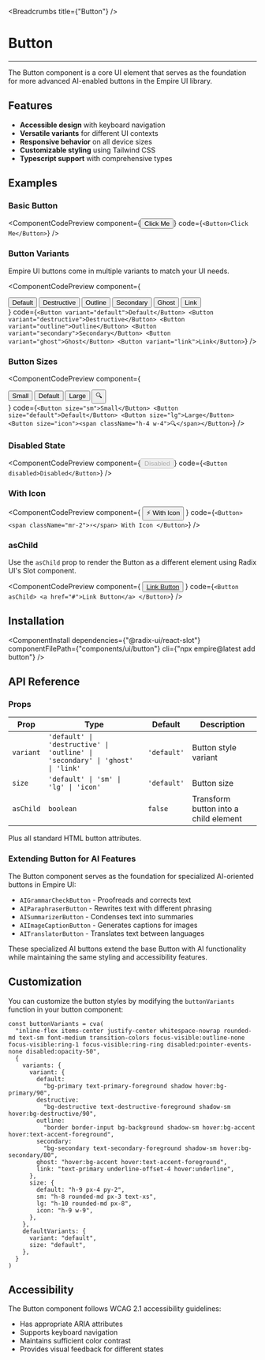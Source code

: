 
<Breadcrumbs title={"Button"} />

# Button

---

The Button component is a core UI element that serves as the foundation for more advanced AI-enabled buttons in the Empire UI library.

## Features

- **Accessible design** with keyboard navigation
- **Versatile variants** for different UI contexts
- **Responsive behavior** on all device sizes
- **Customizable styling** using Tailwind CSS
- **Typescript support** with comprehensive types

## Examples

### Basic Button

<ComponentCodePreview
  component={<Button>Click Me</Button>}
  code={`<Button>Click Me</Button>`}
/>

### Button Variants

Empire UI buttons come in multiple variants to match your UI needs.

<ComponentCodePreview
  component={
    <div className="flex flex-wrap gap-4">
      <Button variant="default">Default</Button>
      <Button variant="destructive">Destructive</Button>
      <Button variant="outline">Outline</Button>
      <Button variant="secondary">Secondary</Button>
      <Button variant="ghost">Ghost</Button>
      <Button variant="link">Link</Button>
    </div>
  }
  code={`<Button variant="default">Default</Button>
<Button variant="destructive">Destructive</Button>
<Button variant="outline">Outline</Button>
<Button variant="secondary">Secondary</Button>
<Button variant="ghost">Ghost</Button>
<Button variant="link">Link</Button>`}
/>

### Button Sizes

<ComponentCodePreview
  component={
    <div className="flex flex-wrap items-center gap-4">
      <Button size="sm">Small</Button>
      <Button size="default">Default</Button>
      <Button size="lg">Large</Button>
      <Button size="icon"><span className="h-4 w-4">🔍</span></Button>
    </div>
  }
  code={`<Button size="sm">Small</Button>
<Button size="default">Default</Button>
<Button size="lg">Large</Button>
<Button size="icon"><span className="h-4 w-4">🔍</span></Button>`}
/>

### Disabled State

<ComponentCodePreview
  component={<Button disabled>Disabled</Button>}
  code={`<Button disabled>Disabled</Button>`}
/>

### With Icon

<ComponentCodePreview
  component={
    <Button>
      <span className="mr-2">⚡</span>
      With Icon
    </Button>
  }
  code={`<Button>
  <span className="mr-2">⚡</span>
  With Icon
</Button>`}
/>

### asChild

Use the `asChild` prop to render the Button as a different element using Radix UI's Slot component.

<ComponentCodePreview
  component={
    <Button asChild>
      <a href="#">Link Button</a>
    </Button>
  }
  code={`<Button asChild>
  <a href="#">Link Button</a>
</Button>`}
/>

## Installation

<ComponentInstall
  dependencies={"@radix-ui/react-slot"}
  componentFilePath={"components/ui/button"}
  cli={"npx empire@latest add button"}
/>

## API Reference

### Props

| Prop | Type | Default | Description |
| ---- | ---- | ------- | ----------- |
| `variant` | `'default' \| 'destructive' \| 'outline' \| 'secondary' \| 'ghost' \| 'link'` | `'default'` | Button style variant |
| `size` | `'default' \| 'sm' \| 'lg' \| 'icon'` | `'default'` | Button size |
| `asChild` | `boolean` | `false` | Transform button into a child element |

Plus all standard HTML button attributes.

### Extending Button for AI Features

The Button component serves as the foundation for specialized AI-oriented buttons in Empire UI:

- `AIGrammarCheckButton` - Proofreads and corrects text
- `AIParaphraserButton` - Rewrites text with different phrasing
- `AISummarizerButton` - Condenses text into summaries
- `AIImageCaptionButton` - Generates captions for images
- `AITranslatorButton` - Translates text between languages

These specialized AI buttons extend the base Button with AI functionality while maintaining the same styling and accessibility features.

## Customization

You can customize the button styles by modifying the `buttonVariants` function in your button component:

```tsx
const buttonVariants = cva(
  "inline-flex items-center justify-center whitespace-nowrap rounded-md text-sm font-medium transition-colors focus-visible:outline-none focus-visible:ring-1 focus-visible:ring-ring disabled:pointer-events-none disabled:opacity-50",
  {
    variants: {
      variant: {
        default:
          "bg-primary text-primary-foreground shadow hover:bg-primary/90",
        destructive:
          "bg-destructive text-destructive-foreground shadow-sm hover:bg-destructive/90",
        outline:
          "border border-input bg-background shadow-sm hover:bg-accent hover:text-accent-foreground",
        secondary:
          "bg-secondary text-secondary-foreground shadow-sm hover:bg-secondary/80",
        ghost: "hover:bg-accent hover:text-accent-foreground",
        link: "text-primary underline-offset-4 hover:underline",
      },
      size: {
        default: "h-9 px-4 py-2",
        sm: "h-8 rounded-md px-3 text-xs",
        lg: "h-10 rounded-md px-8",
        icon: "h-9 w-9",
      },
    },
    defaultVariants: {
      variant: "default",
      size: "default",
    },
  }
)
```

## Accessibility

The Button component follows WCAG 2.1 accessibility guidelines:

- Has appropriate ARIA attributes
- Supports keyboard navigation
- Maintains sufficient color contrast
- Provides visual feedback for different states 